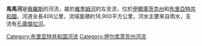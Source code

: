 '''馬馬河'''是[[俄羅斯|俄羅斯]]的河流，屬於[[維季姆河|維季姆河]]的左支流，位於[[伊爾庫茨克州|伊爾庫茨克州]]和[[布里亞特共和國|布里亞特共和國]]，河道全長406公里，流域面積約18,900平方公里，河水主要來自雨水，支流有[[孔庫傑拉河|孔庫傑拉河]]。

{{Russia-geo-stub}}

[[Category:布里亚特共和国河流|Category:布里亚特共和国河流]]
[[Category:伊尔库茨克州河流|Category:伊尔库茨克州河流]]